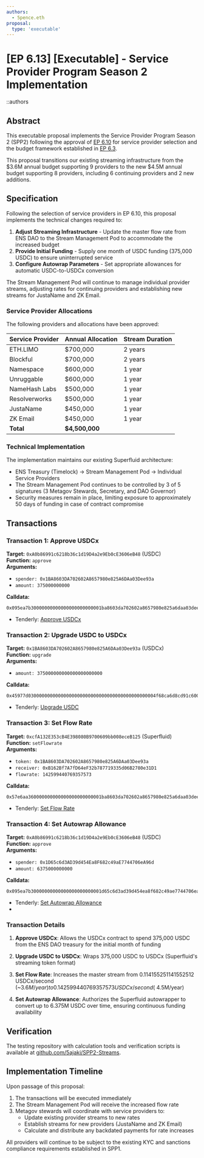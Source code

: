 ```yaml
---
authors:
  - 5pence.eth
proposal:
  type: 'executable'
---
```


# [EP 6.13] [Executable] - Service Provider Program Season 2 Implementation

::authors

## Abstract

This executable proposal implements the Service Provider Program Season 2 (SPP2) following the approval of [EP 6.10](https://www.tally.xyz/gov/ens/proposal/50462913323863149622798490468303951055439459905477651666479638328507088159695) for service provider selection and the budget framework established in [EP 6.3](https://www.tally.xyz/gov/ens/proposal/45863606498975303062952719073086674668061306651606831273917754523416516421073).

This proposal transitions our existing streaming infrastructure from the $3.6M annual budget supporting 9 providers to the new $4.5M annual budget supporting 8 providers, including 6 continuing providers and 2 new additions.

## Specification

Following the selection of service providers in EP 6.10, this proposal implements the technical changes required to:

1. **Adjust Streaming Infrastructure** - Update the master flow rate from ENS DAO to the Stream Management Pod to accommodate the increased budget
2. **Provide Initial Funding** - Supply one month of USDC funding (375,000 USDC) to ensure uninterrupted service
3. **Configure Autowrap Parameters** - Set appropriate allowances for automatic USDC-to-USDCx conversion

The Stream Management Pod will continue to manage individual provider streams, adjusting rates for continuing providers and establishing new streams for JustaName and ZK Email.

### Service Provider Allocations

The following providers and allocations have been approved:

| Service Provider | Annual Allocation | Stream Duration |
| ---------------- | ----------------- | --------------- |
| ETH.LIMO         | $700,000          | 2 years         |
| Blockful         | $700,000          | 2 years         |
| Namespace        | $600,000          | 1 year          |
| Unruggable       | $600,000          | 1 year          |
| NameHash Labs    | $500,000          | 1 year          |
| Resolverworks    | $500,000          | 1 year          |
| JustaName        | $450,000          | 1 year          |
| ZK Email         | $450,000          | 1 year          |
| **Total**        | **$4,500,000**    |                 |

### Technical Implementation

The implementation maintains our existing Superfluid architecture:

- ENS Treasury (Timelock) → Stream Management Pod → Individual Service Providers
- The Stream Management Pod continues to be controlled by 3 of 5 signatures (3 Metagov Stewards, Secretary, and DAO Governor)
- Security measures remain in place, limiting exposure to approximately 50 days of funding in case of contract compromise

## Transactions

### Transaction 1: Approve USDCx

**Target:** `0xA0b86991c6218b36c1d19D4a2e9Eb0cE3606eB48` (USDC)  
**Function:** `approve`  
**Arguments:**

- `spender: 0x1BA8603DA702602A8657980e825A6DAa03Dee93a`
- `amount: 375000000000`

**Calldata:**

```
0x095ea7b30000000000000000000000001ba8603da702602a8657980e825a6daa03dee93a000000000000000000000000000000000000000000000000000000000574fbde600
```

- Tenderly: [Approve USDCx](https://www.tdly.co/shared/simulation/2207ca50-6804-4e33-be61-4181ecd3f8e5)

### Transaction 2: Upgrade USDC to USDCx

**Target:** `0x1BA8603DA702602A8657980e825A6DAa03Dee93a` (USDCx)  
**Function:** `upgrade`  
**Arguments:**

- `amount: 375000000000000000000000`

**Calldata:**

```
0x45977d03000000000000000000000000000000000000000000004f68ca6d8cd91c600000
```

- Tenderly: [Upgrade USDC](https://www.tdly.co/shared/simulation/6abf821b-779e-429b-b8dd-707b71360687)

### Transaction 3: Set Flow Rate

**Target:** `0xcfA132E353cB4E398080B9700609bb008eceB125` (Superfluid)  
**Function:** `setFlowrate`  
**Arguments:**

- `token: 0x1BA8603DA702602A8657980e825A6DAa03Dee93a`
- `receiver: 0xB162Bf7A7fD64eF32b787719335d06B2780e31D1`
- `flowrate: 142599440769357573`

**Calldata:**

```
0x57e6aa360000000000000000000000001ba8603da702602a8657980e825a6daa03dee93a000000000000000000000000b162bf7a7fd64ef32b787719335d06b2780e31d100000000000000000000000000000000000000000000000001fa9d6f943a1705
```

- Tenderly: [Set Flow Rate](https://www.tdly.co/shared/simulation/9dd3a70d-cec4-4fac-88cf-9362fda170fc)

### Transaction 4: Set Autowrap Allowance

**Target:** `0xA0b86991c6218b36c1d19D4a2e9Eb0cE3606eB48` (USDC)  
**Function:** `approve`  
**Arguments:**

- `spender: 0x1D65c6d3AD39d454Ea8F682c49aE7744706eA96d`
- `amount: 6375000000000`

**Calldata:**

```
0x095ea7b30000000000000000000000001d65c6d3ad39d454ea8f682c49ae7744706ea96d000000000000000000000000000000000000000000000000000005cc4b9c4600
```

- Tenderly: [Set Autowrap Allowance](https://www.tdly.co/shared/simulation/e192ea31-145c-4d50-9632-1342267f5b8b)
-

### Transaction Details

1. **Approve USDCx**: Allows the USDCx contract to spend 375,000 USDC from the ENS DAO treasury for the initial month of funding

2. **Upgrade USDC to USDCx**: Wraps 375,000 USDC to USDCx (Superfluid's streaming token format)

3. **Set Flow Rate**: Increases the master stream from 0.114155251141552512 USDCx/second (~$3.6M/year) to 0.142599440769357573 USDCx/second (~$4.5M/year)

4. **Set Autowrap Allowance**: Authorizes the Superfluid autowrapper to convert up to 6.375M USDC over time, ensuring continuous funding availability

## Verification

The testing repository with calculation tools and verification scripts is available at [github.com/5ajaki/SPP2-Streams](https://github.com/5ajaki/SPP2-Streams).

## Implementation Timeline

Upon passage of this proposal:

1. The transactions will be executed immediately
2. The Stream Management Pod will receive the increased flow rate
3. Metagov stewards will coordinate with service providers to:
   - Update existing provider streams to new rates
   - Establish streams for new providers (JustaName and ZK Email)
   - Calculate and distribute any backdated payments for rate increases

All providers will continue to be subject to the existing KYC and sanctions compliance requirements established in SPP1.

